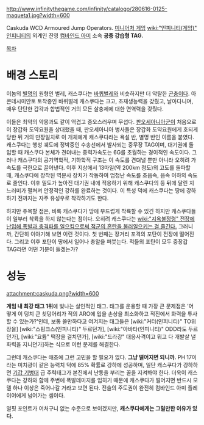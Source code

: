http://www.infinitythegame.com/infinity/catalogo/280616-0125-maqueta1.jpg?width=600

Caskuda WCD Armoured Jump Operators. [[미니어처 게임]] [[wiki:"인피니티(게임)" 인피니티]]의 외계인 진영 [[컴바인드 아미]] 소속 '''공중 강습형 TAG.'''

[[목차]]
= 배경 스토리 =
이놈의 [[별명]]의 원형인 벌레, 캐스쿠다는 [[바퀴벌레]]와 비슷하지만 더 악랄한 [[곤충]]이다. 아콘테시미안토 토착종인 바퀴벌레 캐스쿠다는 크고, 초재생능력을 갖췄고, 날아다니며, 매우 단단한 갑각과 합법적인 거의 모든 살충제에 대한 면역력을 갖췄다.

이들은 최악의 악몽과도 같이 역겹고 증오스러우며 무섭다. [[판오세아니아]]군이 처음으로 이 장갑화 도약요원을 상대했을 때, 판오세아니아 병사들은 장갑화 도약요원에게 호되게 당한 뒤 거의 만장일치로 이 개체에게 캐스쿠다라는 욕설 반, 별명 반인 이름을 붙였다. 캐스쿠다는 행성 궤도에 정박중인 수송선에서 발사되는 중무장 TAG이며, 대기권에 돌입할 때 캐스쿠다 본체가 견뎌내는 중력가속도는 6G를 초월하는 경이적인 속도이다. 그러나 캐스쿠다의 공기역학적, 기하학적 구조는 이 속도를 견뎌낼 뿐만 아니라 오히려 가속도를 극한으로 끌어낸다. 이후 지상에서 13마일(약 200km 정도)의 고도를 돌파할 때, 캐스쿠다에 장착된 역분사 장치가 작동하여 엄청난 속도를 초음속, 음속 이하의 속도로 줄인다. 이후 밀도가 높아진 대기권 내에 적응하기 위해 캐스쿠다의 등 뒤에 달린 지느러미가 펼쳐져 안정적인 강하를 완료하는 것이다. 이 특성 덕에 캐스쿠다는 땅에 강하하기 전까지는 자주 유성우로 착각하기도 한다.

하지만 주목할 점은, 비록 캐스쿠다가 땅에 부드럽게 착륙할 수 있긴 하지만 캐스쿠다들이 일부러 착륙을 하지 않는다는 점이다. 오히려 캐스쿠다는 [[wiki:"지옥불정령" 전장에 난입해 폭발과 충격파를 일으킴으로써 적군의 혼란을 불러일으키는 걸 즐긴다.]] 그러니까, 간단히 이야기해 보면 이런 것이다. 첫 번째는 장거리 포격의 포탄이 전장에 떨어진다. 그리고 이후 포탄이 땅에서 일어나 총알을 퍼붓는다. 적들의 포탄이 모두 중장갑 TAG라면 어떤 기분이 들겠는가?


= 성능 =
attachment:caskuda.png?width=600

'''게임 내 최강 태그 1위'''에 빛나는 살인적인 태그. 태그를 운용할 때 가장 큰 문제점은 '어떻게 이 덩치 큰 쇳덩어리가 적의 ARO에 입을 손상을 최소화하고 적진에서 화력을 투사할 수 있는가?'인데, 보통 쓸만하다고 여겨지는 태그들은 [wiki:"커터(인피니티)" TO위장을] [wiki:"스핑크스(인피니티)" 두르던가], [wiki:"아바타(인피니티)" ODD라도 두르던가], [wiki:"요튬" 떡장을 걸치던가], [wiki:"드라강" 대응사격이고 뭐고 다 개발살 낼 화력을 지니던가]하는 식으로 이런 문제를 해결한다. 

그런데 캐스쿠다는 애초에 그런 고민을 할 필요가 없다. '''그냥 떨어지면 되니까.''' PH 17이라는 미치광이 같은 능력치 덕에 85% 확률로 강하에 성공하며, 일단 캐스쿠다가 강하하면 [[기갑 기병대]] 급 주력태그가 본진에서 난동을 부리는 꼴을 지켜봐야 한다. 더욱이 캐스쿠다는 강하와 함께 주변에 폭발데미지를 입히기 때문에 캐스쿠다가 떨어지면 반드시 모델 하나 이상은 죽어나갈 거라고 보면 된다. 전술의 주도권이 완전히 컴바인드 아미 플레이어에게 넘어가는 셈이다.

얼핏 포인트가 어처구니 없는 수준으로 보이겠지만, '''캐스쿠다에게는 그럴만한 이유가 있다.'''
